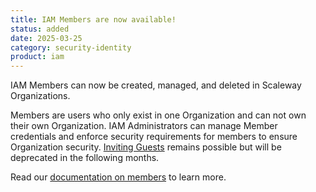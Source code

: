 ```yaml
---
title: IAM Members are now available!
status: added
date: 2025-03-25
category: security-identity
product: iam
---
```


IAM Members can now be created, managed, and deleted in Scaleway Organizations. 

Members are users who only exist in one Organization and can not own their own Organization. IAM Administrators can manage Member credentials and enforce security requirements for members to ensure Organization security. [Inviting Guests](https://www.scaleway.com/en/docs/iam/how-to/invite-user-to-orga/) remains possible but will be deprecated in the following months.

Read our [documentation on members](https://www.scaleway.com/en/docs/iam/how-to/manage-members) to learn more.

